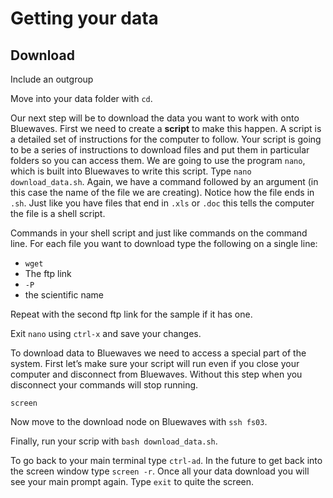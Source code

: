 # Getting your data

## Download
Include an outgroup

Move into your data folder with `cd`.

Our next step will be to download the data you want to work with onto Bluewaves.
First we need to create a **script** to make this happen.
A script is a detailed set of instructions for the computer to follow.
Your script is going to be a series of instructions to download files and put them in particular folders so you can access them.
We are going to use the program `nano`, which is built into Bluewaves to write this script.
Type `nano download_data.sh`.
Again, we have a command followed by an argument (in this case the name of the file we are creating).
Notice how the file ends in `.sh`.
Just like you have files that end in `.xls` or `.doc` this tells the computer the file is a shell script.

Commands in your shell script and just like commands on the command line.
For each file you want to download type the following on a single line:

* `wget`
* The ftp link
* `-P`
* the scientific name

Repeat with the second ftp link for the sample if it has one.

Exit `nano` using `ctrl-x` and save your changes.

To download data to Bluewaves we need to access a special part of the system.
First let's make sure your script will run even if you close your computer and disconnect from Bluewaves.
Without this step when you disconnect your commands will stop running.

`screen`

Now move to the download node on Bluewaves with `ssh fs03`.

Finally, run your scrip with `bash download_data.sh`.

To go back to your main terminal type `ctrl-ad`. In the future to get back into the screen window type `screen -r`.
Once all your data download you will see your main prompt again.
Type `exit` to quite the screen.

